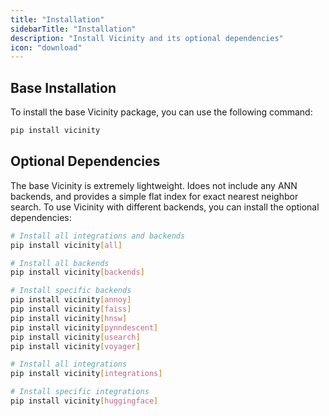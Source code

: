 ```yaml
---
title: "Installation"
sidebarTitle: "Installation"
description: "Install Vicinity and its optional dependencies"
icon: "download"
---
```


## Base Installation
To install the base Vicinity package, you can use the following command:

```bash
pip install vicinity
```

## Optional Dependencies
The base Vicinity is extremely lightweight. Idoes not include any ANN backends, and provides a simple flat index for exact nearest neighbor search. To use Vicinity with different backends, you can install the optional dependencies:

```bash
# Install all integrations and backends
pip install vicinity[all]

# Install all backends
pip install vicinity[backends]

# Install specific backends
pip install vicinity[annoy]
pip install vicinity[faiss]
pip install vicinity[hnsw]
pip install vicinity[pynndescent]
pip install vicinity[usearch]
pip install vicinity[voyager]

# Install all integrations
pip install vicinity[integrations]

# Install specific integrations
pip install vicinity[huggingface]

```